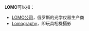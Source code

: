'''LOMO'''可以指：
*[[LOMO公司|LOMO公司]]，俄罗斯的光学仪器生产商
*[[Lomography|Lomography]]，即玩具相機攝影

{{disambig|Cat=非中文名称消歧义}}
